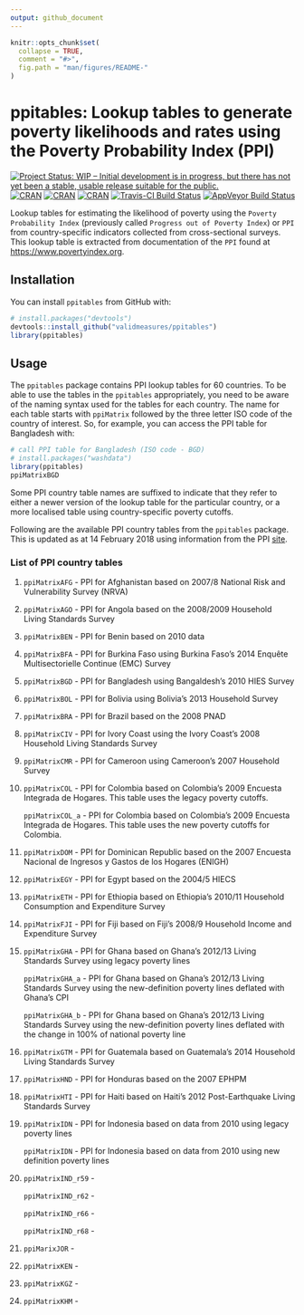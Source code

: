 ```yaml
---
output: github_document
---
```


<!-- README.md is generated from README.Rmd. Please edit that file -->

```r
knitr::opts_chunk$set(
  collapse = TRUE,
  comment = "#>",
  fig.path = "man/figures/README-"
)
```

# ppitables: Lookup tables to generate poverty likelihoods and rates using the Poverty Probability Index (PPI)
[![Project Status: WIP – Initial development is in progress, but there has not yet been a stable, usable release suitable for the public.](http://www.repostatus.org/badges/latest/wip.svg)](http://www.repostatus.org/#wip)
[![CRAN](https://img.shields.io/cran/v/ppitables.svg)](https://CRAN.R-project.org/package=ppitables)
[![CRAN](https://img.shields.io/cran/l/ppitables.svg)](https://github.com/validmeasures/ppitables/blob/master/LICENSE.md)
[![CRAN](http://cranlogs.r-pkg.org/badges/ppitables)](https://CRAN.R-project.org/package=ppitables)
[![Travis-CI Build Status](https://travis-ci.org/validmeasures/ppitables.svg?branch=master)](https://travis-ci.org/validmeasures/ppitables)
[![AppVeyor Build Status](https://ci.appveyor.com/api/projects/status/github/validmeasures/ppitables?branch=master&svg=true)](https://ci.appveyor.com/project/validmeasures/ppitables)

Lookup tables for estimating the likelihood of poverty using the `Poverty Probability Index` (previously called `Progress out of Poverty Index`) or `PPI` from country-specific indicators collected from cross-sectional surveys. This lookup table is extracted from documentation of the `PPI` found at [https://www.povertyindex.org](https://www.povertyindex.org).


## Installation

You can install `ppitables` from GitHub with:

```r
# install.packages("devtools")
devtools::install_github("validmeasures/ppitables")
library(ppitables)

```


## Usage

The `ppitables` package contains PPI lookup tables for 60 countries. To be able to use the tables in the `ppitables` appropriately, you need to be aware of the naming syntax used for the tables for each country. The name for each table starts with `ppiMatrix` followed by the three letter ISO code of the country of interest. So, for example, you can access the PPI table for Bangladesh with:

```r
# call PPI table for Bangladesh (ISO code - BGD)
# install.packages("washdata")
library(ppitables)
ppiMatrixBGD
```

Some PPI country table names are suffixed to indicate that they refer to either a newer version of the lookup table for the particular country, or a more localised table using country-specific poverty cutoffs.

Following are the available PPI country tables from the `ppitables` package. This is updated as at 14 February 2018 using information from the PPI [site](https://www.povertyindex.org).


### List of PPI country tables

 1. `ppiMatrixAFG`     - PPI for Afghanistan based on 2007/8 National Risk and Vulnerability Survey (NRVA)
 
 2. `ppiMatrixAGO`     - PPI for Angola based on the 2008/2009 Household Living Standards Survey

 3. `ppiMatrixBEN`     - PPI for Benin based on 2010 data

 4. `ppiMatrixBFA`     - PPI for Burkina Faso using Burkina Faso’s 2014 Enquête Multisectorielle Continue (EMC) Survey

 5. `ppiMatrixBGD`     - PPI for Bangladesh using Bangaldesh's 2010 HIES Survey

 6. `ppiMatrixBOL`     - PPI for Bolivia using Bolivia’s 2013 Household Survey

 7. `ppiMatrixBRA`     - PPI for Brazil based on the 2008 PNAD

 8. `ppiMatrixCIV`     - PPI for Ivory Coast using the Ivory Coast's 2008 Household Living Standards Survey

 9. `ppiMatrixCMR`     - PPI for Cameroon using Cameroon’s 2007 Household Survey

10. `ppiMatrixCOL`     - PPI for Colombia based on Colombia’s 2009 Encuesta Integrada de Hogares. This table uses the 
                         legacy poverty cutoffs.
                       
    `ppiMatrixCOL_a`   - PPI for Colombia based on Colombia's 2009 Encuesta Integrada de Hogares. This table uses the 
                         new poverty cutoffs for Colombia.
    
11. `ppiMatrixDOM`     - PPI for Dominican Republic based on the 2007 Encuesta Nacional de Ingresos y Gastos de los 
                         Hogares (ENIGH)
                       
12. `ppiMatrixEGY`     - PPI for Egypt based on the 2004/5 HIECS

13. `ppiMatrixETH`     - PPI for Ethiopia based on Ethiopia’s 2010/11 Household Consumption and Expenditure Survey

14. `ppiMatrixFJI`     - PPI for Fiji based on Fiji’s 2008/9 Household Income and Expenditure Survey

15. `ppiMatrixGHA`     - PPI for Ghana based on Ghana’s 2012/13 Living Standards Survey using legacy poverty lines

    `ppiMatrixGHA_a`   - PPI for Ghana based on Ghana’s 2012/13 Living Standards Survey using the new-definition                               poverty lines deflated with Ghana's CPI
    
    `ppiMatrixGHA_b`   - PPI for Ghana based on Ghana’s 2012/13 Living Standards Survey using the new-definition                               poverty lines deflated with the change in 100% of national poverty line
    
16. `ppiMatrixGTM`     - PPI for Guatemala based on Guatemala’s 2014 Household Living Standards Survey

17. `ppiMatrixHND`     - PPI for Honduras based on the 2007 EPHPM

18. `ppiMatrixHTI`     - PPI for Haiti based on Haiti’s 2012 Post-Earthquake Living Standards Survey

19. `ppiMatrixIDN`     - PPI for Indonesia based on data from 2010 using legacy poverty lines

    `ppiMatrixIDN`     - PPI for Indonesia based on data from 2010 using new definition poverty lines
    
20. `ppiMatrixIND_r59` - 

    `ppiMatrixIND_r62` -
    
    `ppiMatrixIND_r66` -
    
    `ppiMatrixIND_r68` -
    
21. `ppiMarixJOR`      -

22. `ppiMatrixKEN`     -

23. `ppiMatrixKGZ`     -

24. `ppiMatrixKHM`     -




